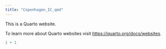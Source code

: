 ```yaml
---
title: "Copenhagen_IC_qmd"
---
```


This is a Quarto website.

To learn more about Quarto websites visit <https://quarto.org/docs/websites>.

```r
1 + 1
```
